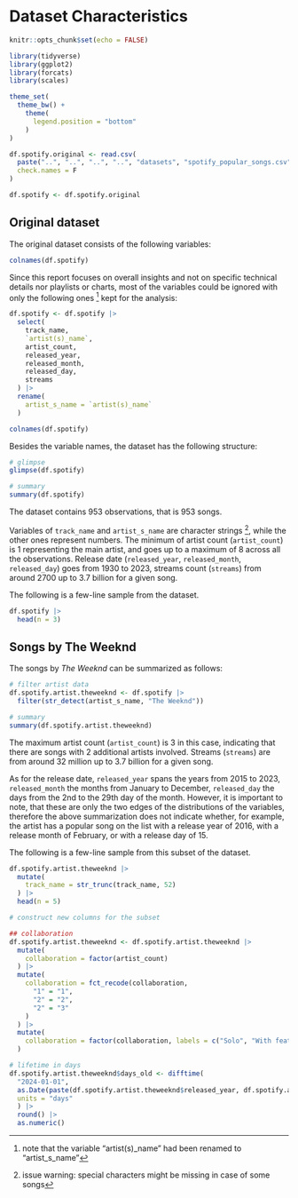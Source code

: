 # Dataset Characteristics

```r
knitr::opts_chunk$set(echo = FALSE)

library(tidyverse)
library(ggplot2)
library(forcats)
library(scales)

theme_set(
  theme_bw() +
    theme(
      legend.position = "bottom"
    )
)
```


```r
df.spotify.original <- read.csv(
  paste("..", "..", "..", "..", "datasets", "spotify_popular_songs.csv", sep = "/"),
  check.names = F
)

df.spotify <- df.spotify.original
```
  

## Original dataset

The original dataset consists of the following variables:
  
```r
colnames(df.spotify)
```

Since this report focuses on overall insights and not on specific technical details nor playlists or charts, most of the variables could be ignored with only the following ones [^2] kept for the analysis:

[^2]: note that the variable "artist(s)_name" had been renamed to "artist_s_name"

```r
df.spotify <- df.spotify |>
  select(
    track_name,
    `artist(s)_name`,
    artist_count,
    released_year,
    released_month,
    released_day,
    streams
  ) |>
  rename(
    artist_s_name = `artist(s)_name`
  )
```

```r
colnames(df.spotify)
```


\newpage


Besides the variable names, the dataset has the following structure:

```r
# glimpse
glimpse(df.spotify)

# summary
summary(df.spotify)
```


\newpage


The dataset contains 953 observations, that is 953 songs.

Variables of `track_name` and `artist_s_name` are character strings [^3], while the other ones represent numbers. The minimum of artist count (`artist_count`) is 1 representing the main artist, and goes up to a maximum of 8 across all the observations. Release date (`released_year`, `released_month`, `released_day`) goes from 1930 to 2023, streams count (`streams`) from around 2700 up to 3.7 billion for a given song.

[^3]: issue warning: special characters might be missing in case of some songs

The following is a few-line sample from the dataset.

```r
df.spotify |>
  head(n = 3)
```


\newpage


## Songs by The Weeknd

The songs by _The Weeknd_ can be summarized as follows:

```r
# filter artist data
df.spotify.artist.theweeknd <- df.spotify |>
  filter(str_detect(artist_s_name, "The Weeknd"))

# summary
summary(df.spotify.artist.theweeknd)
```

The maximum artist count (`artist_count`) is 3 in this case, indicating that there are songs with 2 additional artists involved. Streams (`streams`) are from around 32 million up to 3.7 billion for a given song.

As for the release date, `released_year` spans the years from 2015 to 2023, `released_month` the months from January to December, `released_day` the days from the 2nd to the 29th day of the month. However, it is important to note, that these are only the two edges of the distributions of the variables, therefore the above summarization does not indicate whether, for example, the artist has a popular song on the list with a release year of 2016, with a release month of February, or with a release day of 15.

The following is a few-line sample from this subset of the dataset.

```r
df.spotify.artist.theweeknd |>
  mutate(
    track_name = str_trunc(track_name, 52)
  ) |>
  head(n = 5)
```

```r
# construct new columns for the subset

## collaboration
df.spotify.artist.theweeknd <- df.spotify.artist.theweeknd |>
  mutate(
    collaboration = factor(artist_count)
  ) |>
  mutate(
    collaboration = fct_recode(collaboration,
      "1" = "1",
      "2" = "2",
      "2" = "3"
    )
  ) |>
  mutate(
    collaboration = factor(collaboration, labels = c("Solo", "With feature"))
  )

# lifetime in days
df.spotify.artist.theweeknd$days_old <- difftime(
  "2024-01-01",
  as.Date(paste(df.spotify.artist.theweeknd$released_year, df.spotify.artist.theweeknd$released_month, df.spotify.artist.theweeknd$released_day, sep = "-"), format = "%Y-%m-%d"),
  units = "days"
  ) |>
  round() |>
  as.numeric()
```
